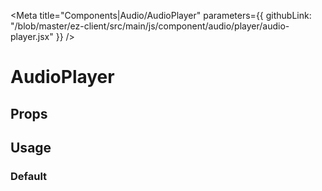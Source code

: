 


<Meta 
  title="Components|Audio/AudioPlayer" 
  parameters={{
    githubLink: "/blob/master/ez-client/src/main/js/component/audio/player/audio-player.jsx"
  }}
/>

                 
<Anchor storyId="components-audio-player-audio-player--default-story" />


# AudioPlayer

## Props
 
<Props of={AudioPlayer} />

## Usage

### Default

<Preview>
  <Story
    decorators={[withKnobs, jsxDecorator]}
    name="default"
    parameters={{
      className: "widget",
      width: 550,
      height: 200
    }}
  >
    <AudioPlayer/>
  </Story>
</Preview>
